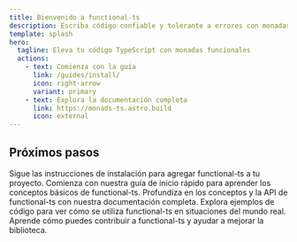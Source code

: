 ```yaml
---
title: Bienvenido a functional-ts
description: Escriba código confiable y tolerante a errores con monadas funcionales en TypeScript..
template: splash
hero:
  tagline: Eleva tu código TypeScript con monadas funcionales
  actions:
    - text: Comienza con la guía
      link: /guides/install/
      icon: right-arrow
      variant: primary
    - text: Explora la documentación completa
      link: https://monads-ts.astro.build
      icon: external
---
```



## Próximos pasos

<CardGrid stagger>
    <Card title="Instalación" icon="seti:markdown">
        Sigue las instrucciones de instalación para agregar functional-ts a tu proyecto.
    </Card>
    <Card title="Guía de inicio rápido" icon="rocket">
        Comienza con nuestra guía de inicio rápido para aprender los conceptos básicos de functional-ts.
    </Card>
    <Card title="Documentación" icon="document">
        Profundiza en los conceptos y la API de functional-ts con nuestra documentación completa.
    </Card>
    <Card title="Ejemplos de código" icon="seti:typescript">
        Explora ejemplos de código para ver cómo se utiliza functional-ts en situaciones del mundo real.
    </Card>
    <Card title="Contribuir" icon="github">
        Aprende cómo puedes contribuir a functional-ts y ayudar a mejorar la biblioteca.
    </Card>
</CardGrid>
